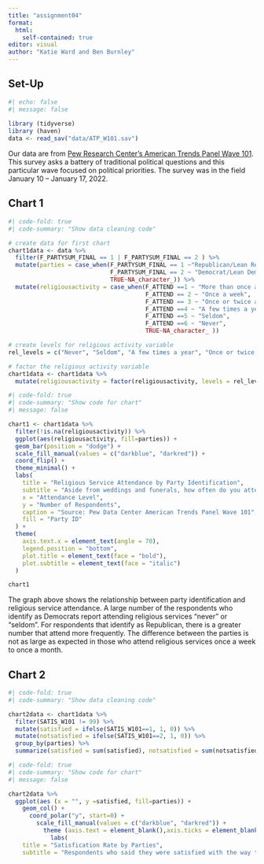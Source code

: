 ```yaml
---
title: "assignment04"
format: 
  html: 
    self-contained: true
editor: visual
author: "Katie Ward and Ben Burnley"
---
```


## Set-Up

```r
#| echo: false
#| message: false
 
library (tidyverse)
library (haven)
data <- read_sav("data/ATP_W101.sav")
```

Our data are from [Pew Research Center's American Trends Panel Wave 101](https://www.pewresearch.org/american-trends-panel-datasets/). This survey asks a battery of traditional political questions and this particular wave focused on political priorities. The survey was in the field January 10 -- January 17, 2022.

\newline

## Chart 1

```r
#| code-fold: true
#| code-summary: "Show data cleaning code"

# create data for first chart
chart1data <- data %>%
  filter(F_PARTYSUM_FINAL == 1 | F_PARTYSUM_FINAL == 2 ) %>%
  mutate(parties = case_when(F_PARTYSUM_FINAL == 1 ~"Republican/Lean Repub.", 
                             F_PARTYSUM_FINAL == 2 ~ "Democrat/Lean Dem.", 
                             TRUE~NA_character_)) %>%
  mutate(religiousactivity = case_when(F_ATTEND ==1 ~ "More than once a week", 
                                       F_ATTEND == 2 ~ "Once a week", 
                                       F_ATTEND == 3 ~ "Once or twice a month", 
                                       F_ATTEND ==4 ~ "A few times a year", 
                                       F_ATTEND ==5 ~ "Seldom", 
                                       F_ATTEND ==6 ~ "Never", 
                                       TRUE~NA_character_ ))

# create levels for religious activity variable
rel_levels = c("Never", "Seldom", "A few times a year", "Once or twice a month", "Once a week", "More than once a week")  

# factor the religious activity variable
chart1data <- chart1data %>% 
  mutate(religiousactivity = factor(religiousactivity, levels = rel_levels))
```

```r
#| code-fold: true
#| code-summary: "Show code for chart"
#| message: false

chart1 <- chart1data %>% 
  filter(!is.na(religiousactivity)) %>%
  ggplot(aes(religiousactivity, fill=parties)) +
  geom_bar(position = "dodge") +
  scale_fill_manual(values = c("darkblue", "darkred")) +
  coord_flip() +
  theme_minimal() +
  labs(
    title = "Religious Service Attendance by Party Identification",
    subtitle = "Aside from weddings and funerals, how often do you attend religious services?",
    x = "Attendance Level",
    y = "Number of Respondents",
    caption = "Source: Pew Data Center American Trends Panel Wave 101",
    fill = "Party ID"
  ) +
  theme(
    axis.text.x = element_text(angle = 70), 
    legend.position = "bottom",
    plot.title = element_text(face = "bold"),
    plot.subtitle = element_text(face = "italic")
  )

chart1
```

The graph above shows the relationship between party identification and religious service attendance. A large number of the respondents who identify as Democrats report attending religious services "never" or "seldom". For respondents that identify as Republican, there is a greater number that attend more frequently. The difference between the parties is not as large as expected in those who attend religious services once a week to once a month.

\newline

## Chart 2

```r

#| code-fold: true
#| code-summary: "Show data cleaning code"

chart2data <- chart1data %>%
  filter(SATIS_W101 != 99) %>%
  mutate(satisfied = ifelse(SATIS_W101==1, 1, 0)) %>%
  mutate(notsatisfied = ifelse(SATIS_W101==2, 1, 0)) %>%
  group_by(parties) %>%
  summarize(satisfied = sum(satisfied), notsatisfied = sum(notsatisfied))

```

```r
#| code-fold: true
#| code-summary: "Show code for chart"
#| message: false

chart2data %>%
  ggplot(aes (x = "", y =satisfied, fill=parties)) +
    geom_col() +
      coord_polar("y", start=0) +
        scale_fill_manual(values = c("darkblue", "darkred")) +
          theme (axis.text = element_blank(),axis.ticks = element_blank(), axis.title = element_blank(), plot.subtitle =   element_text(size = 8)) +
            labs(
    title = "Satisfication Rate by Parties",
    subtitle = "Respondents who said they were satisfied with the way things are going in this country." )
  
  
```
